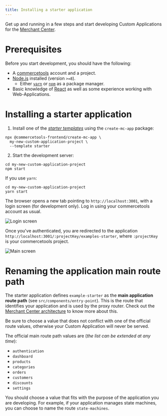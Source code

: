 ```yaml
---
title: Installing a starter application
---
```


Get up and running in a few steps and start developing Custom Applications for the [Merchant Center](https://docs.commercetools.com/getting-started.html).

# Prerequisites

Before you start development, you should have the following:

- A [commercetools](https://docs.commercetools.com/getting-started.html) account and a project.
- [Node.js](https://nodejs.org/en/) installed (version `>=8`).
  - Either [`yarn`](https://yarnpkg.com/) or [`npm`](https://www.npmjs.com/get-npm) as a package manager.
- Basic knowledge of [React](https://reactjs.org/) as well as some experience working with Web-Applications.

# Installing a starter application

1. Install one of the [_starter templates_](https://github.com/commercetools/merchant-center-application-kit/tree/master/application-templates) using the `create-mc-app` package:

  ```console noPromptLines="2-3"
  npx @commercetools-frontend/create-mc-app \
    my-new-custom-application-project \
    --template starter
  ```

2. Start the development server:

  ```console
  cd my-new-custom-application-project
  npm start
  ```

  If you use `yarn`:

  ```console
  cd my-new-custom-application-project
  yarn start
  ```

The browser opens a new tab pointing to `http://localhost:3001`, with a login screen (for development only). Log in using your commercetools account as usual.

![Login screen](/images/mc-dev-starter-login.png)

Once you've authenticated, you are redirected to the application `http://localhost:3001/:projectKey/examples-starter`, where `:projectKey` is your commercetools project.

![Main screen](/images/mc-dev-starter-main.png)

# Renaming the application main route path

The starter application defines `example-starter` as the **main application route path** (see `src/components/entry-point`). This is the route that identifies your application and is used by the proxy router. Check out the [Merchant Center architecture](../main-concepts/architecture) to know more about this.

<Info>

Be sure to choose a value that does not conflict with one of the official route values, otherwise your Custom Application will never be served.

</Info>

The official main route path values are (_the list can be extended at any time_):

- `authentication`
- `dashboard`
- `products`
- `categories`
- `orders`
- `customers`
- `discounts`
- `settings`

You should choose a value that fits with the purpose of the application you are developing. For example, if your application manages state machines, you can choose to name the route `state-machines`.
